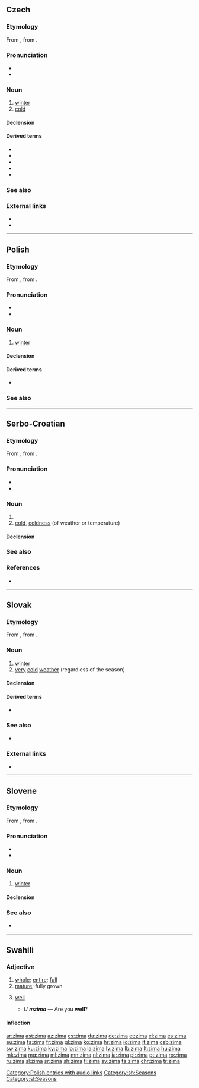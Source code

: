 ==Czech==

===Etymology===
From {{inh|cs|sla-pro|*zima}}, from {{etyl|ine-pro|cs}} {{m|ine-pro|*ǵʰeymeh₂}}.

===Pronunciation===
* {{IPA|/ˈzɪma/|lang=cs}}
* {{audio|Cs-zima.ogg|audio|lang=cs}}

===Noun===
{{cs-noun|g=f}}

# [[winter]]
# [[cold]]

====Declension====
{{cs-decl-noun|zima|zimy|zimě|zimu|zimo|zimě|zimou|zimy|zim|zimám|zimy|zimy|zimách|zimami}}

====Derived terms====
* {{l|cs|přezimovat}}
* {{l|cs|zazimovat}}
* {{l|cs|zimnice|g=f}}
* {{l|cs|zimní}}
* {{l|cs|zimomřivý|g=m}}

===See also===
{{table:seasons/cs}}

===External links===
* {{R:PSJC}}
* {{R:SSJC}}

----

==Polish==

===Etymology===
From {{inh|pl|sla-pro|*zima}}, from {{etyl|ine-pro|pl}} {{m|ine-pro|*ǵʰeymeh₂}}.

===Pronunciation===
* {{IPA|[ˈʑima]|lang=pl}}
* {{audio|pl-zima.ogg|audio|lang=pl}}

===Noun===
{{pl-noun|f}}

# [[winter]]

====Declension====
{{pl-decl-noun-f}}

====Derived terms====
* {{l|pl|zimowy}}

===See also===
{{table:seasons/pl}}

[[Category:Polish entries with audio links]]

----

==Serbo-Croatian==

===Etymology===
From {{inh|sh|sla-pro|*zima}}, from {{etyl|ine-pro|sh}} {{m|ine-pro|*ǵʰeymeh₂}}.

===Pronunciation===
* {{IPA|/zǐːma/|lang=sh}}
* {{hyphenation|zi|ma|lang=sh}}

===Noun===
{{sh-noun|g=f|head=zíma|r|зима|зи́ма}}

# {{l|en|winter}}
# [[cold]], [[coldness]] (of weather or temperature)

====Declension====
{{sh-decl-noun
|zima|zime
|zime|zima
|zimi|zimama
|zimu|zime
|zimo|zime
|zimi|zimama
|zimom|zimama
}}

===See also===
{{table:seasons/sh}}

===References===
* {{R:sh:HJP|f15lURh7}}

[[Category:sh:Seasons]]

----

==Slovak==

===Etymology===
From {{inh|sk|sla-pro|*zima}}, from {{etyl|ine-pro|sk}} {{m|ine-pro|*ǵʰeymeh₂}}.

===Noun===
{{sk-noun|g=f|pl=zimy}}

# [[winter]]
# [[very]] [[cold]] [[weather]] (regardless of the season)

====Declension====
{{sk-decl-noun|zima|zimy|zime|zimu|zime|zimou|zimy|zím|zimám|zimy|zimách|zimami}}

====Derived terms====
* {{l|sk|zimný}}

===See also===
* {{list:seasons/sk}}

===External links===
* {{R:SDK}}

----

==Slovene==

===Etymology===
From {{inh|sl|sla-pro|*zima}}, from {{etyl|ine-pro|sl}} {{m|ine-pro|*ǵʰeymeh₂}}.

===Pronunciation===
* {{IPA|lang=sl|/ˈzìːma/}}
* {{sl-tonal|zíma}}

===Noun===
{{sl-noun|zíma|f|zíme|zíme}}

# [[winter]]

====Declension====
{{sl-decl-noun-f|zím}}

===See also===
* {{list:seasons/sl}}

[[Category:sl:Seasons]]

----

==Swahili==

===Adjective===
{{sw-adj}}

# [[whole]]; [[entire]]; [[full]]
# [[mature]]; fully grown
# {{lb|sw|in greetings}} [[well]]
#* ''U '''mzima''''' — Are you '''well'''?

====Inflection====
{{sw-decl}}

[[ar:zima]]
[[ast:zima]]
[[az:zima]]
[[cs:zima]]
[[da:zima]]
[[de:zima]]
[[et:zima]]
[[el:zima]]
[[es:zima]]
[[eu:zima]]
[[fa:zima]]
[[fr:zima]]
[[gl:zima]]
[[ko:zima]]
[[hr:zima]]
[[io:zima]]
[[it:zima]]
[[csb:zima]]
[[sw:zima]]
[[ku:zima]]
[[ky:zima]]
[[lo:zima]]
[[la:zima]]
[[lv:zima]]
[[lb:zima]]
[[lt:zima]]
[[hu:zima]]
[[mk:zima]]
[[mg:zima]]
[[ml:zima]]
[[mn:zima]]
[[nl:zima]]
[[ja:zima]]
[[pl:zima]]
[[pt:zima]]
[[ro:zima]]
[[ru:zima]]
[[sl:zima]]
[[sr:zima]]
[[sh:zima]]
[[fi:zima]]
[[sv:zima]]
[[ta:zima]]
[[chr:zima]]
[[tr:zima]]
